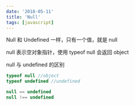 ```yaml
---
date: '2018-05-11'
title: 'Null'
tags: [javascript]
---
```


Null 和 Undefined 一样，只有一个值，就是 null

null 表示空对象指针，使用 typeof null 会返回 object

null 与 undefined 的区别

```javascript
typeof null //object
typeof undefined //undefined

null == undefined
null !== undefined
```
